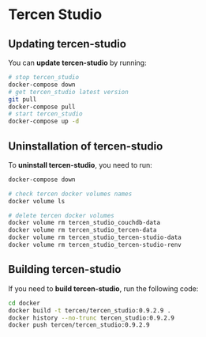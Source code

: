 # Tercen Studio  {-}

## Updating tercen-studio {-}

You can __update tercen-studio__ by running:

```bash
# stop tercen_studio
docker-compose down        
# get tercen_studio latest version           
git pull
docker-compose pull
# start tercen_studio
docker-compose up -d
```

## Uninstallation of tercen-studio {-}

To __uninstall tercen-studio__, you need to run:

```bash
docker-compose down

# check tercen docker volumes names
docker volume ls

# delete tercen docker volumes
docker volume rm tercen_studio_couchdb-data
docker volume rm tercen_studio_tercen-data
docker volume rm tercen_studio_tercen-studio-data
docker volume rm tercen_studio_tercen-studio-renv
```

## Building tercen-studio {-}

If you need to __build tercen-studio__, run the following code:

```bash
cd docker
docker build -t tercen/tercen_studio:0.9.2.9 .
docker history --no-trunc tercen_studio:0.9.2.9
docker push tercen/tercen_studio:0.9.2.9
```
